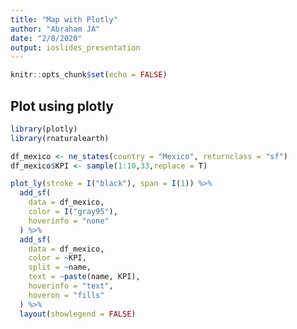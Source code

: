 ---
title: "Map with Plotly"
author: "Abraham JA"
date: "2/8/2020"
output: ioslides_presentation
---

```{r setup, include=FALSE}
knitr::opts_chunk$set(echo = FALSE)
```

## Plot using **plotly**

```{r,message=FALSE,warning=FALSE}

library(plotly)
library(rnaturalearth)

df_mexico <- ne_states(country = "Mexico", returnclass = "sf")
df_mexico$KPI <- sample(1:10,33,replace = T)

plot_ly(stroke = I("black"), span = I(1)) %>% 
  add_sf(
    data = df_mexico, 
    color = I("gray95"),
    hoverinfo = "none"
  ) %>%
  add_sf(
    data = df_mexico, 
    color = ~KPI,
    split = ~name, 
    text = ~paste(name, KPI), 
    hoverinfo = "text", 
    hoveron = "fills"
  ) %>%
  layout(showlegend = FALSE)

```

